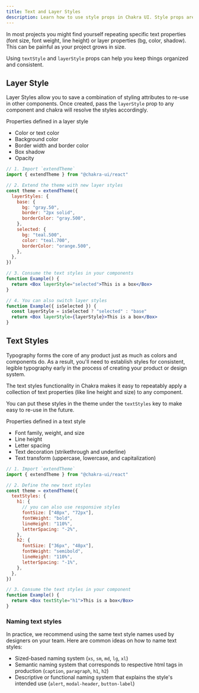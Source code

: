 ```yaml
---
title: Text and Layer Styles
description: Learn how to use style props in Chakra UI. Style props are a way to alter the style of a component by simply passing props to it ---
---
```


In most projects you might find yourself repeating specific text properties (font size, font weight, line height) or layer properties (bg, color, shadow). This can be painful as your project grows in size.

Using `textStyle` and `layerStyle` props can help you keep things organized and consistent.

## Layer Style

Layer Styles allow you to save a combination of styling attributes to re-use in other components. Once created, pass the `layerStyle` prop to any component and chakra will resolve the styles accordingly.

Properties defined in a layer style

- Color or text color
- Background color
- Border width and border color
- Box shadow
- Opacity

```jsx live=false
// 1. Import `extendTheme`
import { extendTheme } from "@chakra-ui/react"

// 2. Extend the theme with new layer styles
const theme = extendTheme({
  layerStyles: {
    base: {
      bg: "gray.50",
      border: "2px solid",
      borderColor: "gray.500",
    },
    selected: {
      bg: "teal.500",
      color: "teal.700",
      borderColor: "orange.500",
    },
  },
})

// 3. Consume the text styles in your components
function Example() {
  return <Box layerStyle="selected">This is a box</Box>
}

// 4. You can also switch layer styles
function Example({ isSelected }) {
  const layerStyle = isSelected ? "selected" : "base"
  return <Box layerStyle={layerStyle}>This is a box</Box>
}
```

## Text Styles

Typography forms the core of any product just as much as colors and components do. As a result, you'll need to establish styles for consistent, legible typography early in the process of creating your product or design system.

The text styles functionality in Chakra makes it easy to repeatably apply a collection of text properties (like line height and size) to any component.

You can put these styles in the theme under the `textStyles` key to make easy to re-use in the future.

Properties defined in a text style

- Font family, weight, and size
- Line height
- Letter spacing
- Text decoration (strikethrough and underline)
- Text transform (uppercase, lowercase, and capitalization)

```jsx live=false
// 1. Import `extendTheme`
import { extendTheme } from "@chakra-ui/react"

// 2. Define the new text styles
const theme = extendTheme({
  textStyles: {
    h1: {
      // you can also use responsive styles
      fontSize: ["48px", "72px"],
      fontWeight: "bold",
      lineHeight: "110%",
      letterSpacing: "-2%",
    },
    h2: {
      fontSize: ["36px", "48px"],
      fontWeight: "semibold",
      lineHeight: "110%",
      letterSpacing: "-1%",
    },
  },
})

// 3. Consume the text styles in your component
function Example() {
  return <Box textStyle="h1">This is a box</Box>
}
```

### Naming text styles

In practice, we recommend using the same text style names used by designers on your team. Here are common ideas on how to name text styles:

- Sized-based naming system (`xs`, `sm`, `md`, `lg`, `xl`)
- Semantic naming system that corresponds to respective html tags in production (`caption`, `paragraph`, `h1`, `h2`)
- Descriptive or functional naming system that explains the style's intended use (`alert`, `modal-header`, `button-label`)
